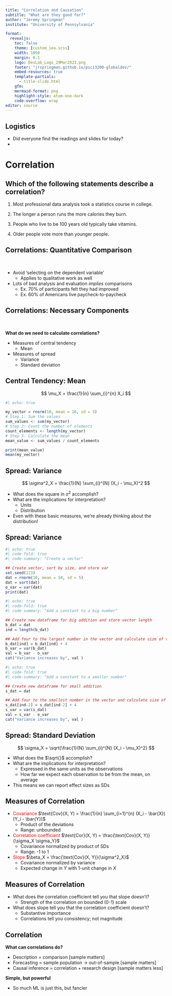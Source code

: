 ```yaml
---
title: "Correlation and Causation"
subtitle: "What are they good for?"
author: "Jeremy Springman"
institute: "University of Pennsylvania"

format:
  revealjs:
    toc: false
    theme: [custom_iea.scss]
    width: 1050
    margin: 0.1
    logo: DevLab_Logo_29Mar2023.png
    footer: "jrspringman.github.io/psci3200-globaldev/"
    embed-resources: true
    template-partials:
      - title-slide.html
    gfm:
    mermaid-format: png
    highlight-style: atom-one-dark
    code-overflow: wrap
editor: source
---
```



## Logistics

- Did everyone find the readings and slides for today?
- 


# Correlation

## Which of the following statements describe a correlation?

1. Most professional data analysis took a statistics course in college.

::: {.fragment .highlight-red}
2. The longer a person runs the more calories they burn.
:::
3. People who live to be 100 years old typically take vitamins.

::: {.fragment .highlight-red}
4. Older people vote more than younger people.
:::


## Correlations: Quantitative Comparison

\

- Avoid 'selecting on the dependent variable'
  + Applies to qualitative work as well
- Lots of bad analysis and evaluation *implies* comparisons
  + Ex. 70% of participants felt they had improved
  + Ex. 60% of Americans live paycheck-to-paycheck

## Correlations: Necessary Components

\

**What do we need to calculate correlations?**

- Measures of central tendency
  + Mean 
- Measures of spread
  + Variance
  + Standard deviation


## Central Tendency: Mean


$$
\mu_X = \frac{1}{n} \sum_{i}^{n} X_i
$$

```r
#| echo: true

my_vector = rnorm(10, mean = 10, sd = 5)
# Step 1: Sum the values
sum_values <- sum(my_vector)
# Step 2: Count the number of elements
count_elements <- length(my_vector)
# Step 3: Calculate the mean
mean_value <- sum_values / count_elements

print(mean_value)
mean(my_vector)
```


## Spread: Variance

$$
\sigma^2_X = \frac{1}{N} \sum_{i}^{N} (X_i - \mu_X)^2
$$

::: {.incremental}
- What does the square in $\sigma^2$ accomplish?
- What are the implications for interpretation?
  + Units
  + Distribution
- Even with these basic measures, we're already thinking about the distribution!

:::

## Spread: Variance

```r
#| echo: true
#| code-fold: true
#| code-summary: "Create a vector"

## Create vector, sort by size, and store var
set.seed(123)
dat = rnorm(10, mean = 10, sd = 5)
dat = sort(dat)
o_var = var(dat)
print(dat)

```

```r
#| echo: true
#| code-fold: true
#| code-summary: "Add a constant to a big number"

## Create new dataframe for big addition and store vector length
b_dat = dat
ind = length(b_dat)

## Add four to the largest number in the vector and calculate size of var increase
b_dat[ind] = b_dat[ind] + 4
b_var = var(b_dat)
val = b_var - o_var
cat("Variance increases by", val )
```



```r
#| echo: true
#| code-fold: true
#| code-summary: "Add a constant to a smaller number"

## Create new dataframe for small addition
s_dat = dat

## Add four to the smallest number in the vector and calculate size of var increase
s_dat[ind-2] = s_dat[ind-2] + 4
s_var = var(s_dat)
val = s_var - o_var
cat("Variance increases by", val )

```

## Spread: Standard Deviation

$$
\sigma_X = \sqrt{\frac{1}{N} \sum_{i}^{N} (X_i - \mu_X)^2}
$$

::: {.incremental}
- What does the $\sqrt{}$ accomplish?
- What are the implications for interpretation?
  + Expressed in the same units as the observations
  + How far we expect each observation to be from the mean, on average
- This means we can report effect sizes as SDs
:::


## Measures of Correlation

::: {.incremental}
- <span style="color:red;">Covariance</span> $\text{Cov}(X, Y) = \frac{1}{n} \sum_{i=1}^{n} (X_i - \bar{X})(Y_i - \bar{Y})$
  + Product of the deviations
  + Range: unbounded
- <span style="color:red;">Correlation coefficient</span> $\text{Cor}(X, Y) = \frac{\text{Cov}(X, Y)}{\sigma_X \sigma_Y}$
  + Covariance normalized by product of SDs
  + Range: -1 to 1
- <span style="color:red;">Slope</span> $\beta_X = \frac{\text{Cov}(X, Y)}{\sigma^2_X}$
  + Covariance normalized by variance
  + Expected change in $Y$ with 1-unit change in $X$
:::


## Measures of Correlation


::: {.incremental}
- What does the correlation coefficient tell you that slope doesn't?
  + Strength of the correlation on bounded (0-1) scale
- What does slope tell you that the correlation coefficient doesn't?
  + Substantive importance 
  + Correlations tell you consistency; not magnitude
:::


## Correlation

**What can correlations do?**

- Description = comparison [sample matters]
- Forecasting = sample population -> out-of-sample [sample matters]
- Causal inference = correlation + research design [sample matters less]

**Simple, but powerful**

- So much ML is just this, but fancier




<!-- **The correlation between two variables is “the extent to which they tend to occur together” (p. 14). -->
<!-- A relation between two variables (or “features of the world”). -->
<!-- Two variables/features are: -->
<!-- Positively correlated if the two tend to occur together -->
<!-- Negatively correlated if one feature occurs when the other does not -->
<!-- Uncorrelated if the occurrence of one does not affect the occurrence of the other. -->

<!-- ## Politicians facing scandals tend to win re-election -->

<!-- - what data does this rely on? -->
<!-- - why is this not a correlation: we don't learn if these things tend to happen together -->
<!-- - what would make it a correlation  -->
<!-- - what data would we need to assess: rate of re-election for both scandal and non-scandal politicians -->

<!-- ::: columns -->
<!-- ::: {.column width="50%"} -->
<!-- ::: -->

<!-- ::: {.column width="50%"} -->
<!-- ::: -->
<!-- ::: -->
